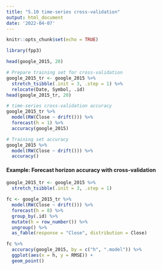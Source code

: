 ```yaml
---
title: "5.10 time-series cross-validation"
output: html_document
date: '2022-04-07'
---
```



```r
knitr::opts_chunk$set(echo = TRUE)
```

```r
library(fpp3)
```


```r
head(google_2015, 20)

```


```r
# Prepare training set for cross-validation
google_2015_tr <- google_2015 %>%
  stretch_tsibble(.init = 3, .step = 1) %>%
  relocate(Date, Symbol, .id)
head(google_2015_tr, 20)
```
```r
# time-series cross-validation accuracy
google_2015_tr %>%
  model(RW(Close ~ drift())) %>%
  forecast(h = 1) %>%
  accuracy(google_2015)

# Training set accuracy
google_2015 %>%
  model(RW(Close ~ drift())) %>%
  accuracy()
```

#### Example: Forecast horizon accuracy with cross-validation

```r
google_2015_tr <- google_2015 %>%
  stretch_tsibble(.init = 3, .step = 1)

fc <- google_2015_tr %>%
  model(RW(Close ~ drift())) %>%
  forecast(h = 8) %>%
  group_by(.id) %>%
  mutate(h = row_number()) %>%
  ungroup() %>%
  as_fable(response = "Close", distribution = Close)

fc %>%
  accuracy(google_2015, by = c("h", ".model")) %>%
  ggplot(aes(x = h, y = RMSE)) +
  geom_point()
```

